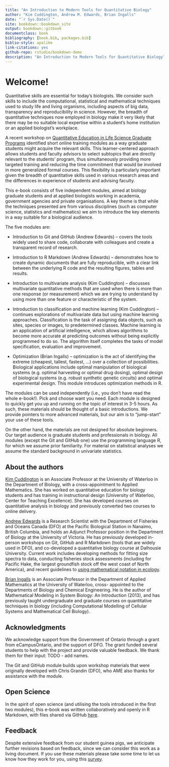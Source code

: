 ```yaml
---
title: "An Introduction to Modern Tools for Quantitative Biology"
author: "Kim Cuddington, Andrew M. Edwards, Brian Ingalls"
date: "`r Sys.Date()`"
site: bookdown::bookdown_site
output: bookdown::gitbook
documentclass: book
bibliography: [book.bib, packages.bib]
biblio-style: apalike
link-citations: yes
github-repo: rstudio/bookdown-demo
description: "An Introduction to Modern Tools for Quantitative Biology"
---
```


#  Welcome!

Quantitative skills are essential for today's biologists. We consider such
skills to include the computational, statistical and mathematical techniques used to study life and
living organisms, including aspects of big data, transparency and reproducibility in science.
However, the breadth of quantitative techniques now employed in biology make it very likely
that there may be no suitable local expertise within a student's home
institution or an applied biologist's workplace.

A recent workshop on [Quantitative Education in Life Science Graduate
Programs](http://www.nimbios.org/workshops/WS_quantedu){target="_blank"}
identified short online training modules as a
way graduate students might acquire the relevant skills. This learner-centered approach allows
students and faculty advisors to select subtopics that are directly relevant to the students’
program, thus simultaneously providing more targeted training and reducing the time
commitment that would be involved in more generalized formal courses. This flexibility is
particularly important given the breadth of quantitative skills used in various research areas and
the differences in experience of students and advising faculty.

This e-book consists of five independent modules, aimed at biology graduate
students and at applied biologists working in academia, government
agencies and private organisations. A key theme is that while the techniques presented are
from various disciplines (such as computer science, statistics and mathematics)
we aim to introduce the key elements in a way suitable for a biological
audience.

The five modules are:

* Introduction to Git and GitHub (Andrew Edwards) -- covers the tools widely used to share code,
  collaborate with colleagues and create a transparent record of research.

* Introduction to R Markdown (Andrew Edwards) -- demonstrates how to create dynamic documents
  that are fully reproducible, with a clear link between the underlying R code
  and the resulting figures, tables and results.

* Introduction to multivariate analysis (Kim Cuddington) -- discusses multivariate quantitative
  methods that are used when there is more than one response (or measurement)
  which we are trying to understand by using more than one feature or
  characteristic of the system.

* Introduction to classification and machine learning (Kim Cuddington) -- continues explorations
  of multivariate data but using machine learning approaches. Classification is
  the task of assigning data objects, such as sites, species or images, to
  predetermined classes. Machine learning is an application of artificial
  intelligence, which allows algorithms to become more accurate at predicting
  outcomes without being explicitly programmed to do so. The algorithm itself
  completes the tasks of model specification, evaluation and improvement.

* Optimization (Brian Ingalls) -- optimization is the act of identifying the extreme (cheapest,
  tallest, fastest, ...) over a collection of possibilities. Biological
  applications include optimal manipulation of biological systems (e.g. optimal
  harvesting or optimal drug dosing), optimal design of biological systems
  (e.g. robust synthetic genetic circuits) and optimal experimental design. This
  module introduces optimization methods in R.

The modules can be used independently (i.e., you don't have read the whole
e-book!). Pick and choose want you need. Each module is designed to quickly get
you up and running on the topic of interest in 3-5 hours. As such, these
materials should be thought of a basic introductions. We provide pointers to
more advanced materials, but our aim is to "jump-start" your use of these tools.

On the other hand, the materials are not designed for absolute beginners. Our
target audience is graduate students and professionals in biology. All modules
(except the Git and GitHub one) use the programming language R, for which we
assume prior familiarity. For
material on statistical analyses we assume the standard background in univariate
statistics.

## About the authors

[Kim Cuddington](https://uwaterloo.ca/biology/people-profiles/kim-md-cuddington){target="_blank"}
is an Associate Professor at the University of Waterloo in the Department
of Biology, with a cross-appointment to Applied Mathematics. She has worked on quantitative
education for biology students and has training in instructional design
(University of Waterloo, Center for Teaching Excellence). She has developed
courses on quantitative analysis in biology and previously converted two courses
to online delivery.

[Andrew Edwards](http://www.chebucto.ns.ca/~english/){target="_blank"} is a
Research Scientist with the Department of Fisheries and Oceans Canada (DFO) at
the Pacific Biological Station in Nanaimo, British Columbia, and holds an Adjunct Professor position in the
Department of Biology at the University of Victoria. He has
previously developed in-person workshops on Git, GitHub and R Markdown (tools
that are widely used in DFO), and co-developed a
quantitative biology course at Dalhousie University. Current work includes
developing methods for fitting size spectra to data, conducting fisheries stock
assessments (including for Pacific Hake, the largest groundfish stock off the
west coast of North America), and recent guidelines to [using mathematical notation
in ecology](https://doi.org/10.1111/2041-210X.13105){target="_blank"}.

[Brian Ingalls](https://uwaterloo.ca/applied-mathematics/people-profiles/brian-ingalls){target="_blank"}
is an Associate Professor in the Department of Applied Mathematics at the University of Waterloo, cross-
appointed to the Departments of Biology and Chemical Engineering. He is the author of
Mathematical Modeling in System Biology: An Introduction (2013), and has previously taught
undergraduate and graduate courses on quantitative techniques in biology (including
Computational Modelling of Cellular Systems and Mathematical Cell Biology).

## Acknowledgments

We acknowledge support from the Government of Ontario through a grant from
eCampusOntario, and the support of DFO.
The grant funded several students to help with the project and provide valuable
feedback. We thank them for their input:  TODO - add names.

The Git and GitHub module builds upon workshop materials that were originally
developed with Chris Grandin (DFO), who AME also thanks for assistance with the
module.

## Open Science

In the spirit of open science (and utilising the tools introduced in the first
two modules), this e-book was written collaboratively and
openly in R Markdown, with files shared via GitHub [here](https://github.com/quantitative-biology/Basics){target="_blank"}.

## Feedback

Despite extensive feedback from our student guinea pigs, we anticipate further
revisions based on feedback, since we can consider this work as a living
document. If you use these materials please take some time to
let us know how they work for you, using this
[survey](https://forms.gle/vLkcZq7NxPb2ajTQ6){target="_blank"}.
